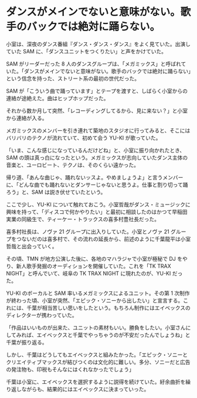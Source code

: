 # ダンスがメインでないと意味がない。歌手のバックでは絶対に踊らない。

小室は、深夜のダンス番組『ダンス・ダンス・ダンス』をよく見ていた。出演していた SAM に、「ダンスユニットをつくりたい」と声をかけていた。

SAM がリーダーだった 8 人のダンスグループは、「メガミックス」と呼ばれていた。「ダンスがメインでないと意味がない。歌手のバックでは絶対に踊らない」という信念を持った、ストリート系の最初の世代だった。

SAM が「こういう曲で踊っています」とテープを渡すと、しばらく小室からの連絡が途絶えた。曲はヒップホップだった。

それから数か月して突然、「レコーディングしてるから、見に来ない？」と小室から連絡が入る。

メガミックスのメンバーを引き連れて築地のスタジオに行ってみると、そこにはバリバリのテクノが流れていて、初めて会う YU-KI が歌っていた。

「いま、こんな感じになっているんだけどね」と、小室に振り向かれたとき、SAM の頭は真っ白になったという。メガミックスが志向していたダンス主体の音楽と、ユーロビート、テクノは、そのくらい遠かった。

帰り道、「あんな曲じゃ、踊れないッスよ。やめましょうよ」と言うメンバーに、「どんな曲でも踊れないとダンサーじゃないと思うよ。仕事と割り切って踊ろう」と、SAM は説き伏せていたという。

ここで少し、YU-KI について触れておこう。小室哲哉がダンス・ミュージックに興味を持って、「ディスコで何かやりたい」と最初に相談したのはかつて早稲田実業の同級生で、ティーケー・トラックスの喜多村豊社長だった。

喜多村社長は、ノヴァ 21 グループに出入りしていた。小室とノヴァ 21 グループをつないだのは喜多村で、その流れの延長から、前述のように千葉龍平は小室哲哉と出会っていく。

その頃、TMN が地方公演した後に、各地のマハラジャで小室が極秘で DJ をやり、新人歌手発掘のオーディションを開催していた。これを「TK TRAX NIGHT」と呼んでいて、岐阜の TK TRAX NIGHT に現れたのが、YU-KI だった。

YU-KI のボーカルと SAM 率いるメガミックスによるユニット。その第 1 次制作が終わった頃、小室が突然、「エピック・ソニーから出したい」と宣言する。これには、千葉が相当苦しい思いをしたという。もちろん制作にはエイベックスのディレクターが携わっていた。

「作品はいいものが出来た、ユニットの素材もいい。勝負をしたい。小室さんにしてみれば、エイベックスと千葉でやっちゃうのが不安だったんでしょうね」と千葉が振り返る。

しかし、千葉はどうしてもエイベックスと組みたかった。「エピック・ソニーとクリエイティブマックスが結びつくのは文化的に難しい。多分、ソニーだと広告の発注物も、印税もそんなにはくれなかったでしょう」

千葉は小室に、エイベックスを選択するように説得を続けていた。紆余曲折を繰り返しながらも、結果的にはエイベックスに決まっていった。
